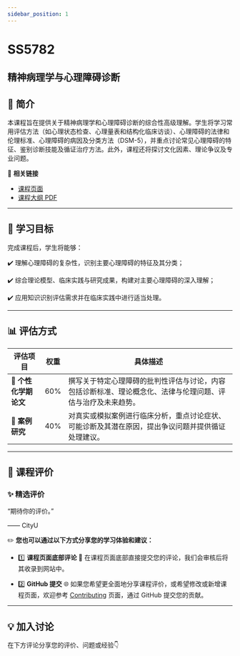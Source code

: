 ```yaml
---
sidebar_position: 1
---
```


# SS5782
## 精神病理学与心理障碍诊断

## **📘 简介**
本课程旨在提供关于精神病理学和心理障碍诊断的综合性高级理解。学生将学习常用评估方法（如心理状态检查、心理量表和结构化临床访谈）、心理障碍的法律和伦理标准、心理障碍的病因及分类方法（DSM-5），并重点讨论常见心理障碍的特征、鉴别诊断技能及循证治疗方法。此外，课程还将探讨文化因素、理论争议及专业问题。

🔗 **相关链接**
- [课程页面](https://www.cityu.edu.hk/catalogue/pg/202425/course/SS5782.htm)
- [课程大纲 PDF](https://www.cityu.edu.hk/catalogue/pg/202425/course/SS5782.pdf)

---

## **🎯 学习目标**

完成课程后，学生将能够：

✔️ 理解心理障碍的复杂性，识别主要心理障碍的特征及其分类；

✔️ 综合理论模型、临床实践与研究成果，构建对主要心理障碍的深入理解；

✔️ 应用知识识别评估需求并在临床实践中进行适当处理。

---

## **📊 评估方式**

| **评估项目**             | **权重** | **具体描述**                                                                                       |
|------------------------|---------|---------------------------------------------------------------------------------------------------|
| **📄 个性化学期论文**      | 60%     | 撰写关于特定心理障碍的批判性评估与讨论，内容包括诊断标准、理论概念化、法律与伦理问题、评估与治疗及未来趋势。                          |
| **📄 案例研究**          | 40%     | 对真实或模拟案例进行临床分析，重点讨论症状、可能诊断及其潜在原因，提出争议问题并提供循证处理建议。                                        |

---

## **💬 课程评价**

### ✨ **精选评价**
<div className={commentStyles.commentBox}>
    <p className={commentStyles.commentText}>
        “期待你的评价。”
    </p>
    <p className={commentStyles.commentAuthor}>—— CityU</p>
</div>

✏️ **您也可以通过以下方式分享您的学习体验和建议：**

- 1️⃣ **课程页面底部评论**
💬 在课程页面底部直接提交您的评论，我们会审核后将其收录到网站中。

- 2️⃣ **GitHub 提交**
🌐 如果您希望更全面地分享课程评价，或希望修改或新增课程页面，欢迎参考 [Contributing](https://penjc.github.io/cityU-navigator/contributing) 页面，通过 GitHub 提交您的贡献。

---

## **💡 加入讨论**

在下方评论分享您的评价、问题或经验👇
<Utterances />
